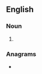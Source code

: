 {{also|thêtas}}
==English==

===Noun===
{{head|en|noun plural form}}

# {{plural of|theta|lang=en}}

===Anagrams===
* {{anagrams|en|hatest|stathe}}